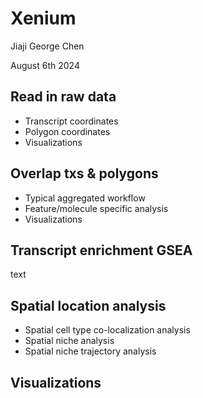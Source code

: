 # Xenium

Jiaji George Chen

August 6th 2024

## Read in raw data

- Transcript coordinates
- Polygon coordinates
- Visualizations


## Overlap txs & polygons

- Typical aggregated workflow
- Feature/molecule specific analysis
- Visualizations


## Transcript enrichment GSEA


text

## Spatial location analysis

- Spatial cell type co-localization analysis
- Spatial niche analysis
- Spatial niche trajectory analysis

## Visualizations

